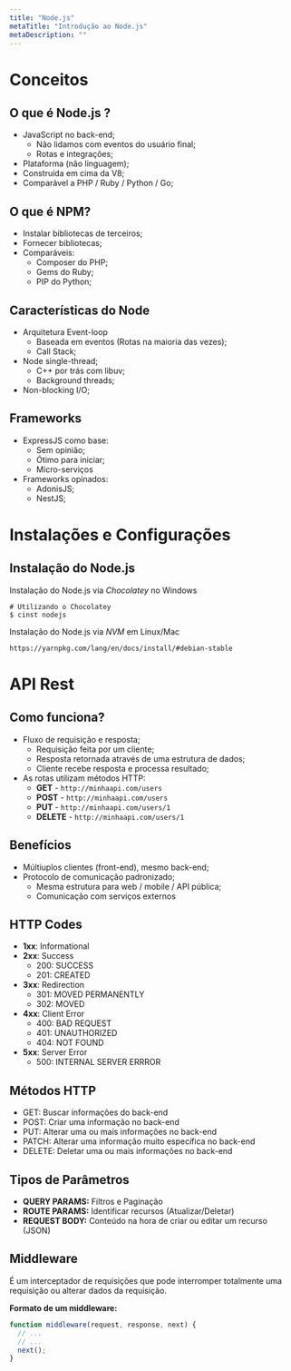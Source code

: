 ```yaml
---
title: "Node.js"
metaTitle: "Introdução ao Node.js"
metaDescription: ""
---
```


# Conceitos

## O que é Node.js ?

- JavaScript no back-end;
  - Não lidamos com eventos do usuário final;
  - Rotas e integrações;
- Plataforma (não linguagem);
- Construída em cima da V8;
- Comparável a PHP / Ruby / Python / Go;

## O que é NPM?

- Instalar bibliotecas de terceiros;
- Fornecer bibliotecas;
- Comparáveis:
  - Composer do PHP;
  - Gems do Ruby;
  - PIP do Python;

## Características do Node

- Arquitetura Event-loop
  - Baseada em eventos (Rotas na maioria das vezes);
  - Call Stack;
- Node single-thread;
  - C++ por trás com libuv;
  - Background threads;
- Non-blocking I/O;

## Frameworks

- ExpressJS como base:
  - Sem opinião;
  - Ótimo para iniciar;
  - Micro-serviços
- Frameworks opinados:
  - AdonisJS;
  - NestJS;

# Instalações e Configurações

## Instalação do Node.js

Instalação do Node.js via _Chocolatey_ no Windows

```shell
# Utilizando o Chocolatey
$ cinst nodejs
```

Instalação do Node.js via _NVM_ em Linux/Mac

`https://yarnpkg.com/lang/en/docs/install/#debian-stable`

# API Rest

## Como funciona?

- Fluxo de requisição e resposta;
  - Requisição feita por um cliente;
  - Resposta retornada através de uma estrutura de dados;
  - Cliente recebe resposta e processa resultado;
- As rotas utilizam métodos HTTP:
  - **GET** - `http://minhaapi.com/users`
  - **POST** - `http://minhaapi.com/users`
  - **PUT** - `http://minhaapi.com/users/1`
  - **DELETE** - `http://minhaapi.com/users/1`

## Benefícios

- Múltiuplos clientes (front-end), mesmo back-end;
- Protocolo de comunicação padronizado;
  - Mesma estrutura para web / mobile / API pública;
  - Comunicação com serviços externos

## HTTP Codes

- **1xx**: Informational
- **2xx**: Success
  - 200: SUCCESS
  - 201: CREATED
- **3xx**: Redirection
  - 301: MOVED PERMANENTLY
  - 302: MOVED
- **4xx**: Client Error
  - 400: BAD REQUEST
  - 401: UNAUTHORIZED
  - 404: NOT FOUND
- **5xx**: Server Error
  - 500: INTERNAL SERVER ERRROR

## Métodos HTTP

- GET: Buscar informações do back-end
- POST: Criar uma informação no back-end
- PUT: Alterar uma ou mais informações no back-end
- PATCH: Alterar uma informação muito específica no back-end
- DELETE: Deletar uma ou mais informações no back-end

## Tipos de Parâmetros

- **QUERY PARAMS:** Filtros e Paginação
- **ROUTE PARAMS:** Identificar recursos (Atualizar/Deletar)
- **REQUEST BODY:** Conteúdo na hora de criar ou editar um recurso (JSON)

## Middleware

É um interceptador de requisições que pode interromper totalmente uma requisição ou alterar dados da requisição.

**Formato de um middleware:**

```js
function middleware(request, response, next) {
  // ...
  // ...
  next();
}
```
